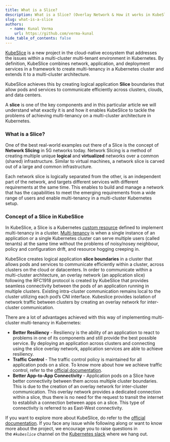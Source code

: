 ```yaml
---
title: What is a Slice?
description: What is a Slice? (Overlay Network & How it works in KubeSlice)
slug: what-is-a-slice
authors:
  - name: Kunal Verma
    url: https://github.com/verma-kunal
hide_table_of_contents: false
---
```


[KubeSlice](https://kubeslice.io/documentation/open-source/0.3.0) is a new project in the cloud-native ecosystem that addresses the issues within a multi-cluster multi-tenant environment in Kubernetes.
By definition, KubeSlice combines network, application, and deployment services in a framework to create multi-tenancy in a Kubernetes cluster and extends it to a multi-cluster architecture.

KubeSlice achieves this by creating logical application **Slice** boundaries that allow pods and services to communicate efficiently across clusters, clouds, and data centers.  

A **slice** is one of the key components and in this particular article we will understand what exactly it is and how it enables KubeSlice to tackle the problems of achieving multi-tenancy on a multi-cluster architecture in Kubernetes.


### What is a Slice?

One of the best real-world examples out there of a Slice is the concept of **Network Slicing** in 5G networks today. 
Network Slicing is a method of creating multiple unique **logical** and **virtualized** networks over a common (shared) infrastructure. 
Similar to virtual machines, a network slice is carved out of a large and common infrastructure. 

Each network slice is logically separated from the other, is an independent part of the network, and targets different services
with different requirements at the same time. This enables to build and manage a network that has the capabilities 
to meet the emerging requirements from a wide range of users and enable multi-tenancy in a multi-cluster Kubernetes setup.

### Concept of a Slice in KubeSlice

In KubeSlice, a Slice is a Kubernetes [custom resource](https://kubernetes.io/docs/concepts/extend-kubernetes/api-extension/custom-resources/) defined to implement multi-tenancy in a cluster. 
[Multi-tenancy](https://kubernetes.io/docs/concepts/security/multi-tenancy/) is when a single instance of an application or a single Kubernetes cluster 
can serve multiple users (called tenants) at the same time without the problems of noisy/nosey neighbour, 
policy and configuration drift, and resource hogging creeping in.


KubeSlice creates logical application **slice boundaries** in a cluster that allows pods and services to 
communicate efficiently within a cluster, across clusters on the cloud or datacenters. In order to communicate 
within a multi-cluster architecture, an overlay network (an application slice) following the RFC1918 protocol is 
created by KubeSlice that provides seamless connectivity between the pods of an application running in multiple 
clusters. Existing intra-cluster communication remains local to the cluster utilizing each pod’s CNI interface. 
Kubeslice provides isolation of network traffic between clusters by creating an overlay network for inter-cluster communication.



There are a lot of advantages achieved with this way of implementing multi-cluster multi-tenancy in Kubernetes:

- **Better Resiliency** - Resiliency is the ability of an application to react to problems in one of its components and still provide the best possible service. By deploying an application across clusters and connecting using the slice overlay network, application services are able to achieve resiliency.
- **Traffic Control** - The traffic control policy is maintained for all application pods on a slice. To know more about how we achieve traffic control, refer to the [official documentation](https://kubeslice.io/documentation/open-source/0.3.0/).
- **Better App-to-App Connectivity** - Application pods on a Slice have better connectivity between them across multiple cluster boundaries. This is due to the creation of an overlay network for inter-cluster communication. This overlay network provides a dedicated connection within a slice, thus there is no need for the request to transit the internet to establish a connection between apps on a slice. This type of connectivity is referred to as East-West connectivity.


If you want to explore more about KubeSlice, do refer to the [official documentation](https://kubeslice.io/documentation/open-source/0.3.0/). If you face any issue while following along or want to know more about the project, we encourage you to raise questions in the *`#kubeslice`* channel on the [Kubernetes slack](https://slack.k8s.io/) where we hang out.
